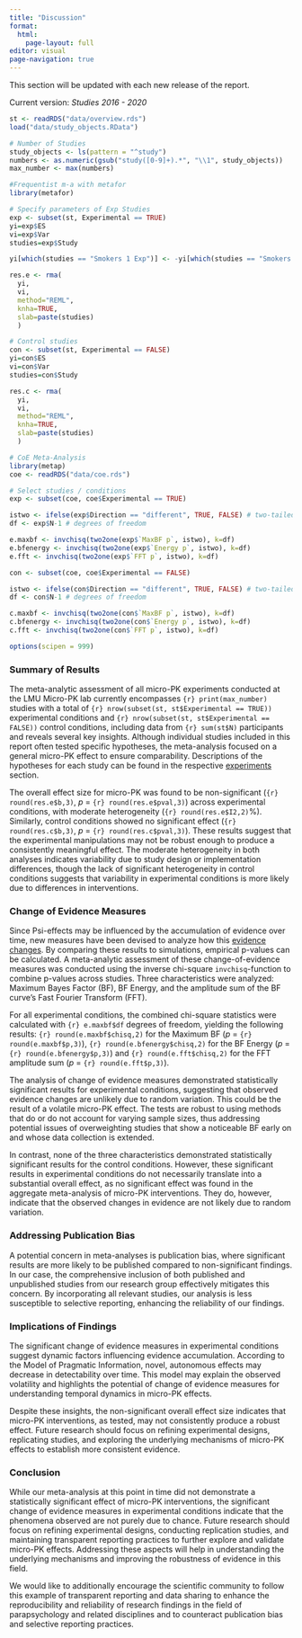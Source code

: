 ```yaml
---
title: "Discussion"
format: 
  html:
    page-layout: full
editor: visual
page-navigation: true
---
```


::: callout-note
This section will be updated with each new release of the report.

Current version: *Studies 2016 - 2020*
:::

```r
st <- readRDS("data/overview.rds")
load("data/study_objects.RData")

# Number of Studies
study_objects <- ls(pattern = "^study")
numbers <- as.numeric(gsub("study([0-9]+).*", "\\1", study_objects))
max_number <- max(numbers)

#Frequentist m-a with metafor 
library(metafor)

# Specify parameters of Exp Studies
exp <- subset(st, Experimental == TRUE)
yi=exp$ES
vi=exp$Var
studies=exp$Study

yi[which(studies == "Smokers 1 Exp")] <- -yi[which(studies == "Smokers 1 Exp")]

res.e <- rma(
  yi,
  vi, 
  method="REML",
  knha=TRUE,
  slab=paste(studies)
  )

# Control studies
con <- subset(st, Experimental == FALSE)
yi=con$ES
vi=con$Var
studies=con$Study

res.c <- rma(
  yi,
  vi, 
  method="REML",
  knha=TRUE,
  slab=paste(studies)
  )

# CoE Meta-Analysis
library(metap)
coe <- readRDS("data/coe.rds")

# Select studies / conditions
exp <- subset(coe, coe$Experimental == TRUE)

istwo <- ifelse(exp$Direction == "different", TRUE, FALSE) # two-tailed test
df <- exp$N-1 # degrees of freedom

e.maxbf <- invchisq(two2one(exp$`MaxBF p`, istwo), k=df)
e.bfenergy <- invchisq(two2one(exp$`Energy p`, istwo), k=df)
e.fft <- invchisq(two2one(exp$`FFT p`, istwo), k=df)

con <- subset(coe, coe$Experimental == FALSE)

istwo <- ifelse(con$Direction == "different", TRUE, FALSE) # two-tailed test
df <- con$N-1 # degrees of freedom

c.maxbf <- invchisq(two2one(con$`MaxBF p`, istwo), k=df)
c.bfenergy <- invchisq(two2one(con$`Energy p`, istwo), k=df)
c.fft <- invchisq(two2one(con$`FFT p`, istwo), k=df)

options(scipen = 999)
```

### Summary of Results

The meta-analytic assessment of all micro-PK experiments conducted at the LMU Micro-PK lab currently encompasses `{r} print(max_number)` studies with a total of `{r} nrow(subset(st, st$Experimental == TRUE))` experimental conditions and `{r} nrow(subset(st, st$Experimental == FALSE))` control conditions, including data from `{r} sum(st$N)` participants and reveals several key insights. Although individual studies included in this report often tested specific hypotheses, the meta-analysis focused on a general micro-PK effect to ensure comparability. Descriptions of the hypotheses for each study can be found in the respective [experiments](experiments.html) section.

The overall effect size for micro-PK was found to be non-significant (`{r} round(res.e$b,3)`, *p* = `{r} round(res.e$pval,3)`) across experimental conditions, with moderate heterogeneity (`{r} round(res.e$I2,2)`%). Similarly, control conditions showed no significant effect (`{r} round(res.c$b,3)`, *p* = `{r} round(res.c$pval,3)`). These results suggest that the experimental manipulations may not be robust enough to produce a consistently meaningful effect. The moderate heterogeneity in both analyses indicates variability due to study design or implementation differences, though the lack of significant heterogeneity in control conditions suggests that variability in experimental conditions is more likely due to differences in interventions.

### Change of Evidence Measures

Since Psi-effects may be influenced by the accumulation of evidence over time, new measures have been devised to analyze how this [evidence changes](coe-measures.html). By comparing these results to simulations, empirical p-values can be calculated. A meta-analytic assessment of these change-of-evidence measures was conducted using the inverse chi-square `invchisq`-function to combine p-values across studies. Three characteristics were analyzed: Maximum Bayes Factor (BF), BF Energy, and the amplitude sum of the BF curve’s Fast Fourier Transform (FFT).

For all experimental conditions, the combined chi-square statistics were calculated with `{r} e.maxbf$df` degrees of freedom, yielding the following results: `{r} round(e.maxbf$chisq,2)` for the Maximum BF (*p* = `{r} round(e.maxbf$p,3)`), `{r} round(e.bfenergy$chisq,2)` for the BF Energy (*p* = `{r} round(e.bfenergy$p,3)`) and `{r} round(e.fft$chisq,2)` for the FFT amplitude sum (*p* = `{r} round(e.fft$p,3)`).

The analysis of change of evidence measures demonstrated statistically significant results for experimental conditions, suggesting that observed evidence changes are unlikely due to random variation. This could be the result of a volatile micro-PK effect. The tests are robust to using methods that do or do not account for varying sample sizes, thus addressing potential issues of overweighting studies that show a noticeable BF early on and whose data collection is extended.

In contrast, none of the three characteristics demonstrated statistically significant results for the control conditions. However, these significant results in experimental conditions do not necessarily translate into a substantial overall effect, as no significant effect was found in the aggregate meta-analysis of micro-PK interventions. They do, however, indicate that the observed changes in evidence are not likely due to random variation.

### Addressing Publication Bias

A potential concern in meta-analyses is publication bias, where significant results are more likely to be published compared to non-significant findings. In our case, the comprehensive inclusion of both published and unpublished studies from our research group effectively mitigates this concern. By incorporating all relevant studies, our analysis is less susceptible to selective reporting, enhancing the reliability of our findings.

### Implications of Findings

The significant change of evidence measures in experimental conditions suggest dynamic factors influencing evidence accumulation. According to the Model of Pragmatic Information, novel, autonomous effects may decrease in detectability over time. This model may explain the observed volatility and highlights the potential of change of evidence measures for understanding temporal dynamics in micro-PK effects.

Despite these insights, the non-significant overall effect size indicates that micro-PK interventions, as tested, may not consistently produce a robust effect. Future research should focus on refining experimental designs, replicating studies, and exploring the underlying mechanisms of micro-PK effects to establish more consistent evidence.

### Conclusion

While our meta-analysis at this point in time did not demonstrate a statistically significant effect of micro-PK interventions, the significant change of evidence measures in experimental conditions indicate that the phenomena observed are not purely due to chance. Future research should focus on refining experimental designs, conducting replication studies, and maintaining transparent reporting practices to further explore and validate micro-PK effects. Addressing these aspects will help in understanding the underlying mechanisms and improving the robustness of evidence in this field.

We would like to additionally encourage the scientific community to follow this example of transparent reporting and data sharing to enhance the reproducibility and reliability of research findings in the field of parapsychology and related disciplines and to counteract publication bias and selective reporting practices.
